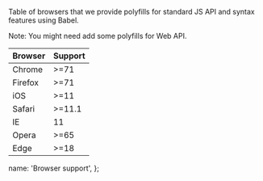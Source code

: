 
Table of browsers that we provide polyfills for standard JS API and syntax features using Babel.

Note: <DocumentLink href="about/Setup#polyfills-for-web-browser-api">You might need add some polyfills for Web API</DocumentLink>.

<table className="docs-table table">
  <thead>
    <tr>
      <th>Browser</th>
      <th>Support</th>
    </tr>
  </thead>
  <tbody>
    <tr>
      <td>Chrome</td>
      <td>>=71</td>
    </tr>
    <tr>
      <td>Firefox</td>
      <td>>=71</td>
    </tr>
    <tr>
      <td>iOS</td>
      <td>>=11</td>
    </tr>
    <tr>
      <td>Safari</td>
      <td>>=11.1</td>
    </tr>
    <tr>
      <td>IE</td>
      <td>11</td>
    </tr>
    <tr>
      <td>Opera</td>
      <td>>=65</td>
    </tr>
    <tr>
      <td>Edge</td>
      <td>>=18</td>
    </tr>
  </tbody>
</table>

  name: 'Browser support',
};
